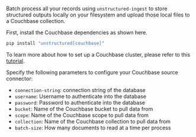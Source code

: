 Batch process all your records using `unstructured-ingest` to store structured outputs locally on your filesystem and upload those local files to a Couchbase collection.

First, install the Couchbase dependencies as shown here.

```bash
pip install "unstructured[couchbase]"
```

To learn more about how to set up a Couchbase cluster, please refer to this [tutorial](https://developer.couchbase.com/tutorial-quickstart-flask-python).

Specify the following parameters to configure your Couchbase source connector:
* `connection-string`: connection string of the database
* `username`: Username to authenticate into the database
* `password`: Password to authenticate into the database
* `bucket`: Name of the Couchbase bucket to pull data from
* `scope`: Name of the Couchbase scope to pull data from
* `collection`: Name of the Couchbase collection to pull data from
* `batch-size`: How many documents to read at a time per process
